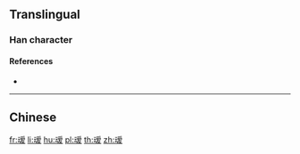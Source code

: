 {{character info/new}}
==Translingual==

===Han character===
{{Han char|rn=28|rad=厶|as=12|sn=14|four=|canj=MIBBE,XMIBB|ids=⿰云爱}}

====References====
* {{Han ref|kx=0088.011|hdz=10389.090|uh=53C6}}

----

==Chinese==
{{zh-see|靉}}

[[fr:叆]]
[[li:叆]]
[[hu:叆]]
[[pl:叆]]
[[th:叆]]
[[zh:叆]]